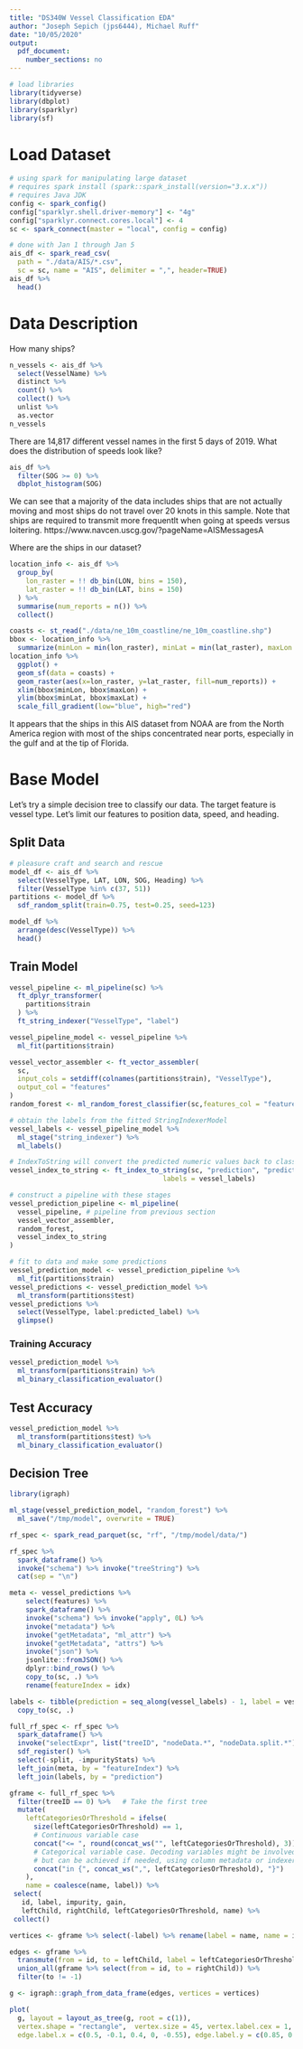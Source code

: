 ---
title: "DS340W Vessel Classification EDA"
author: "Joseph Sepich (jps6444), Michael Ruff"
date: "10/05/2020"
output:
  pdf_document:
    number_sections: no
---

```{r}
# load libraries
library(tidyverse)
library(dbplot)
library(sparklyr)
library(sf)
```

# Load Dataset

```{r}
# using spark for manipulating large dataset
# requires spark install (spark::spark_install(version="3.x.x"))
# requires Java JDK
config <- spark_config()
config["sparklyr.shell.driver-memory"] <- "4g"
config["sparklyr.connect.cores.local"] <- 4
sc <- spark_connect(master = "local", config = config)
```

```{r}
# done with Jan 1 through Jan 5
ais_df <- spark_read_csv(
  path = "./data/AIS/*.csv",
  sc = sc, name = "AIS", delimiter = ",", header=TRUE) 
ais_df %>%
  head()
```

# Data Description

How many ships?

```{r}
n_vessels <- ais_df %>%
  select(VesselName) %>%
  distinct %>%
  count() %>%
  collect() %>%
  unlist %>%
  as.vector
n_vessels
```

There are 14,817 different vessel names in the first 5 days of 2019. What does the distribution of speeds look like?

```{r}
ais_df %>%
  filter(SOG >= 0) %>%
  dbplot_histogram(SOG)
```

We can see that a majority of the data includes ships that are not actually moving and most ships do not travel over 20 knots in this sample. Note that ships are required to transmit more frequentlt when going at speeds versus loitering. https://www.navcen.uscg.gov/?pageName=AISMessagesA

Where are the ships in our dataset?

```{r}
location_info <- ais_df %>%
  group_by(
    lon_raster = !! db_bin(LON, bins = 150),
    lat_raster = !! db_bin(LAT, bins = 150)
  ) %>%
  summarise(num_reports = n()) %>%
  collect()
```

```{r}
coasts <- st_read("./data/ne_10m_coastline/ne_10m_coastline.shp")
bbox <- location_info %>%
  summarize(minLon = min(lon_raster), minLat = min(lat_raster), maxLon = max(lon_raster), maxLat = max(lat_raster))
location_info %>%
  ggplot() +
  geom_sf(data = coasts) +
  geom_raster(aes(x=lon_raster, y=lat_raster, fill=num_reports)) +
  xlim(bbox$minLon, bbox$maxLon) +
  ylim(bbox$minLat, bbox$maxLat) +
  scale_fill_gradient(low="blue", high="red")
```

It appears that the ships in this AIS dataset from NOAA are from the North America region with most of the ships concentrated near ports, especially in the gulf and at the tip of Florida.

# Base Model

Let's try a simple decision tree to classify our data. The target feature is vessel type. Let's limit our features to position data, speed, and heading.

## Split Data

```{r}
# pleasure craft and search and rescue
model_df <- ais_df %>%
  select(VesselType, LAT, LON, SOG, Heading) %>%
  filter(VesselType %in% c(37, 51))
partitions <- model_df %>%
  sdf_random_split(train=0.75, test=0.25, seed=123)
```

```{r}
model_df %>%
  arrange(desc(VesselType)) %>%
  head()
```

## Train Model

```{r}
vessel_pipeline <- ml_pipeline(sc) %>%
  ft_dplyr_transformer(
    partitions$train
  ) %>%
  ft_string_indexer("VesselType", "label")

vessel_pipeline_model <- vessel_pipeline %>%
  ml_fit(partitions$train)

vessel_vector_assembler <- ft_vector_assembler(
  sc, 
  input_cols = setdiff(colnames(partitions$train), "VesselType"), 
  output_col = "features"
)
random_forest <- ml_random_forest_classifier(sc,features_col = "features")

# obtain the labels from the fitted StringIndexerModel
vessel_labels <- vessel_pipeline_model %>%
  ml_stage("string_indexer") %>%
  ml_labels()

# IndexToString will convert the predicted numeric values back to class labels
vessel_index_to_string <- ft_index_to_string(sc, "prediction", "predicted_label", 
                                      labels = vessel_labels)

# construct a pipeline with these stages
vessel_prediction_pipeline <- ml_pipeline(
  vessel_pipeline, # pipeline from previous section
  vessel_vector_assembler, 
  random_forest,
  vessel_index_to_string
)

# fit to data and make some predictions
vessel_prediction_model <- vessel_prediction_pipeline %>%
  ml_fit(partitions$train)
vessel_predictions <- vessel_prediction_model %>%
  ml_transform(partitions$test)
vessel_predictions %>%
  select(VesselType, label:predicted_label) %>%
  glimpse()
```

### Training Accuracy

```{r}
vessel_prediction_model %>%
  ml_transform(partitions$train) %>%
  ml_binary_classification_evaluator()
```

## Test Accuracy

```{r}
vessel_prediction_model %>%
  ml_transform(partitions$test) %>%
  ml_binary_classification_evaluator()
```

## Decision Tree

```{r}
library(igraph)

ml_stage(vessel_prediction_model, "random_forest") %>% 
  ml_save("/tmp/model", overwrite = TRUE)

rf_spec <- spark_read_parquet(sc, "rf", "/tmp/model/data/")

rf_spec %>% 
  spark_dataframe() %>% 
  invoke("schema") %>% invoke("treeString") %>% 
  cat(sep = "\n")

meta <- vessel_predictions %>% 
    select(features) %>% 
    spark_dataframe() %>% 
    invoke("schema") %>% invoke("apply", 0L) %>% 
    invoke("metadata") %>% 
    invoke("getMetadata", "ml_attr") %>% 
    invoke("getMetadata", "attrs") %>% 
    invoke("json") %>%
    jsonlite::fromJSON() %>% 
    dplyr::bind_rows() %>% 
    copy_to(sc, .) %>%
    rename(featureIndex = idx)

labels <- tibble(prediction = seq_along(vessel_labels) - 1, label = vessel_labels) %>%
  copy_to(sc, .)

full_rf_spec <- rf_spec %>% 
  spark_dataframe() %>% 
  invoke("selectExpr", list("treeID", "nodeData.*", "nodeData.split.*")) %>% 
  sdf_register() %>% 
  select(-split, -impurityStats) %>% 
  left_join(meta, by = "featureIndex") %>% 
  left_join(labels, by = "prediction")

gframe <- full_rf_spec %>% 
  filter(treeID == 0) %>%   # Take the first tree
  mutate(
    leftCategoriesOrThreshold = ifelse(
      size(leftCategoriesOrThreshold) == 1,
      # Continuous variable case
      concat("<= ", round(concat_ws("", leftCategoriesOrThreshold), 3)),
      # Categorical variable case. Decoding variables might be involved
      # but can be achieved if needed, using column metadata or indexer labels
      concat("in {", concat_ws(",", leftCategoriesOrThreshold), "}")
    ),
    name = coalesce(name, label)) %>% 
 select(
   id, label, impurity, gain, 
   leftChild, rightChild, leftCategoriesOrThreshold, name) %>%
 collect()

vertices <- gframe %>% select(-label) %>% rename(label = name, name = id)

edges <- gframe %>%
  transmute(from = id, to = leftChild, label = leftCategoriesOrThreshold) %>% 
  union_all(gframe %>% select(from = id, to = rightChild)) %>% 
  filter(to != -1)

g <- igraph::graph_from_data_frame(edges, vertices = vertices)

plot(
  g, layout = layout_as_tree(g, root = c(1)),
  vertex.shape = "rectangle",  vertex.size = 45, vertex.label.cex = 1,
  edge.label.x = c(0.5, -0.1, 0.4, 0, -0.55), edge.label.y = c(0.85, 0.45, 0.05, -0.35, -0.75))
```




